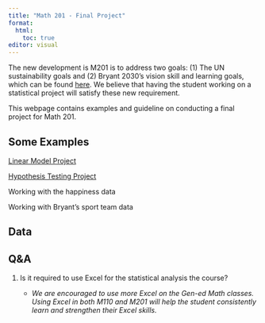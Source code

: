 ```yaml
---
title: "Math 201 - Final Project"
format: 
  html:
    toc: true
editor: visual
---
```


The new development is M201 is to address two goals: (1) The UN sustainability goals and (2) Bryant 2030's vision skill and learning goals, which can be found [here](gen_ed.pdf). We believe that having the student working on a statistical project will satisfy these new requirement.

This webpage contains examples and guideline on conducting a final project for Math 201.

## Some Examples

[Linear Model Project](project3.html)

[Hypothesis Testing Project](project1.html)

Working with the happiness data

Working with Bryant's sport team data

## Data

## Q&A

1.  Is it required to use Excel for the statistical analysis the course?

    -   *We are encouraged to use more Excel on the Gen-ed Math classes. Using Excel in both M110 and M201 will help the student consistently learn and strengthen their Excel skills.*
